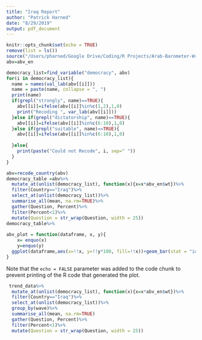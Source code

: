 ```yaml
---
title: "Iraq Report"
author: "Patrick Harned"
date: "8/29/2019"
output: pdf_document
---
```


```r
knitr::opts_chunk$set(echo = TRUE)
remove(list = ls())
source("/Users/pharned/Google Drive/Coding/R Projects/Arab-Barometer-Wraps/Functions.R")
abv=abv_en
```



```r
democracy_list=find_variable("democracy", abv)
for(i in democracy_list){
  name = names(val_lab(abv[[i]]))
  name = paste(name, collapse = ", ")
  print(name)
  if(grepl("strongly", name)==TRUE){
    abv[[i]]=ifelse(abv[[i]]%in%c(1,2),1,0)
    print("Recoding ", var_lab(abv[[i]]))
  }else if(grepl("dictatorship", name)==TRUE){
    abv[[i]]=ifelse(abv[[i]]%in%c(6:10),1,0)
  }else if(grepl("suitable", name)==TRUE){
    abv[[i]]=ifelse(abv[[i]]%in%c(6:10),1,0)
    
  }else{
    print(paste("Could not Recode", i, sep=" "))
  }
}

abv=recode_country(abv)
democracy_table =abv%>%
  mutate_at(unlist(democracy_list), function(x){x=x*abv_en$wt})%>%
  filter(Country=="Iraq")%>%
  select_at(unlist(democracy_list))%>%
  summarise_all(mean, na.rm=TRUE)%>%
  gather(Question, Percent)%>%
  filter(Percent<1)%>%
  mutate(Question = str_wrap(Question, width = 25))
democracy_table%>%
  
abv_plot = function(dataframe, x, y){
    x= enquo(x)
    y=enquo(y)
  ggplot(dataframe,aes(x=!!x, y=!!y*100, fill=!!x))+geom_bar(stat = "identity")+coord_flip()+theme_bw()+theme(plot.title = element_text(hjust = .5),axis.ticks = element_blank(), panel.grid = element_blank(), legend.title = element_blank(), legend.position = "bottom", legend.direction = "horizontal", axis.text.y =element_blank() )+ylab("Percent")+scale_fill_ab("mix")+ggtitle("Iraqi Outlook on Democracy")+geom_text(aes(label= round(!!y*100)), nudge_y = 1.3)
}
```

Note that the `echo = FALSE` parameter was added to the code chunk to prevent printing of the R code that generated the plot.

```r

 trend_data%>%
  mutate_at(unlist(democracy_list), function(x){x=x*abv_en$wt})%>%
  filter(Country=="Iraq")%>%
  select_at(unlist(democracy_list))%>%
  group_by(wave)%>%
  summarise_all(mean, na.rm=TRUE)
  gather(Question, Percent)%>%
  filter(Percent<1)%>%
  mutate(Question = str_wrap(Question, width = 25))

```

